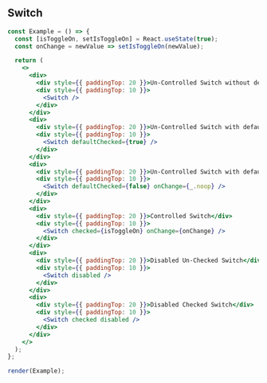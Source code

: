 
## Switch

```jsx live=true
const Example = () => {
  const [isToggleOn, setIsToggleOn] = React.useState(true);
  const onChange = newValue => setIsToggleOn(newValue);

  return (
    <>
      <div>
        <div style={{ paddingTop: 20 }}>Un-Controlled Switch without defaultChecked</div>
        <div style={{ paddingTop: 10 }}>
          <Switch />
        </div>
      </div>
      <div>
        <div style={{ paddingTop: 20 }}>Un-Controlled Switch with defaultChecked</div>
        <div style={{ paddingTop: 10 }}>
          <Switch defaultChecked={true} />
        </div>
      </div>
      <div>
        <div style={{ paddingTop: 20 }}>Un-Controlled Switch with defaultChecked with onChange</div>
        <div style={{ paddingTop: 10 }}>
          <Switch defaultChecked={false} onChange={_.noop} />
        </div>
      </div>
      <div>
        <div style={{ paddingTop: 20 }}>Controlled Switch</div>
        <div style={{ paddingTop: 10 }}>
          <Switch checked={isToggleOn} onChange={onChange} />
        </div>
      </div>
      <div>
        <div style={{ paddingTop: 20 }}>Disabled Un-Checked Switch</div>
        <div style={{ paddingTop: 10 }}>
          <Switch disabled />
        </div>
      </div>
      <div>
        <div style={{ paddingTop: 20 }}>Disabled Checked Switch</div>
        <div style={{ paddingTop: 10 }}>
          <Switch checked disabled />
        </div>
      </div>
    </>
  );
};

render(Example);
```

<Props componentName="Switch" />
